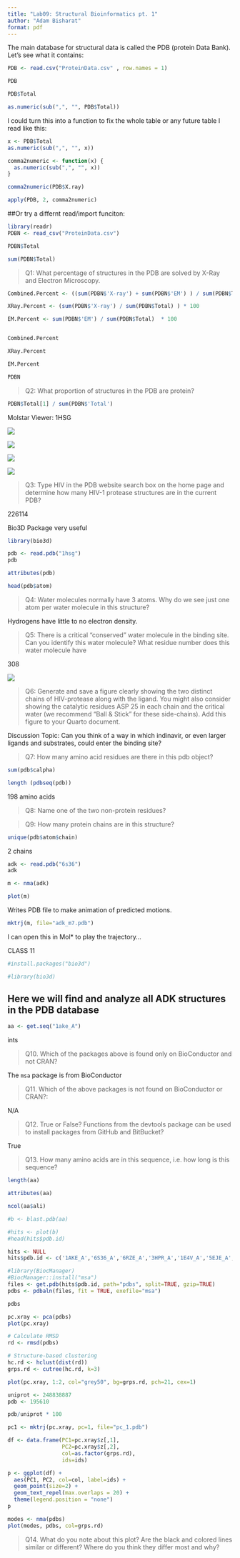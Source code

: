 ```yaml
---
title: "Lab09: Structural Bioinformatics pt. 1"
author: "Adam Bisharat"
format: pdf
---
```


The main database for structural data is called the PDB (protein Data Bank). Let's see what it contains:


```r
PDB <- read.csv("ProteinData.csv" , row.names = 1)

PDB
```
```r
PDB$Total

```

```r
as.numeric(sub(",", "", PDB$Total))

```

I could turn this into a function to fix the whole table or any future table I read like this:

```r
x <- PDB$Total
as.numeric(sub(",", "", x))
```

```r
comma2numeric <- function(x) {
  as.numeric(sub(",", "", x))
}
```

```r
comma2numeric(PDB$X.ray)
```


```r
apply(PDB, 2, comma2numeric)
```

##Or try a differnt read/import funciton:

```r
library(readr)
PDBN <- read_csv("ProteinData.csv")

PDBN$Total
```

```r
sum(PDBN$Total)
```



> Q1: What percentage of structures in the PDB are solved by X-Ray and Electron Microscopy.

```r
Combined.Percent <- ((sum(PDBN$'X-ray') + sum(PDBN$'EM') ) / sum(PDBN$Total) ) * 100

XRay.Percent <- (sum(PDBN$'X-ray') / sum(PDBN$Total) ) * 100

EM.Percent <- sum(PDBN$'EM') / sum(PDBN$Total)  * 100


Combined.Percent 

XRay.Percent

EM.Percent 

```




```r
PDBN
```


> Q2: What proportion of structures in the PDB are protein?

```r

PDBN$Total[1] / sum(PDBN$'Total')


```



Molstar Viewer: 1HSG

![](1HSG.png)


![](1HSG (2).png)


![](1HSG (3).png)


![](1HSG (4).png)




> Q3: Type HIV in the PDB website search box on the home page and determine how many HIV-1 protease structures are in the current PDB?

226114


Bio3D Package very useful

```r
library(bio3d)

pdb <- read.pdb("1hsg")
pdb
```


```r
attributes(pdb)

head(pdb$atom)
```




> Q4: Water molecules normally have 3 atoms. Why do we see just one atom per water molecule in this structure?

Hydrogens have little to no electron density.

> Q5: There is a critical “conserved” water molecule in the binding site. Can you identify this water molecule? What residue number does this water molecule have

308

![](1HSG (4).png)

> Q6: Generate and save a figure clearly showing the two distinct chains of HIV-protease along with the ligand. You might also consider showing the catalytic residues ASP 25 in each chain and the critical water (we recommend “Ball & Stick” for these side-chains). Add this figure to your Quarto document.

Discussion Topic: Can you think of a way in which indinavir, or even larger ligands and substrates, could enter the binding site?




> Q7: How many amino acid residues are there in this pdb object? 

```r
sum(pdb$calpha)

length (pdbseq(pdb))
```
198 amino acids


> Q8: Name one of the two non-protein residues? 



> Q9: How many protein chains are in this structure? 

```r
unique(pdb$atom$chain)
```
2 chains




```r
adk <- read.pdb("6s36")
adk
```

```r
m <- nma(adk)

plot(m)
```

Writes PDB file to make animation of predicted motions.
```r
mktrj(m, file="adk_m7.pdb")

```

I can open this in Mol* to play the trajectory...



CLASS 11



```r
#install.packages("bio3d")

#library(bio3d)
```

## Here we will find and analyze all ADK structures in the PDB database


```r
aa <- get.seq("1ake_A")
```


ints


> Q10. Which of the packages above is found only on BioConductor and not CRAN? 

The `msa` package is from BioConductor

> Q11. Which of the above packages is not found on BioConductor or CRAN?: 

N/A

> Q12. True or False? Functions from the devtools package can be used to install packages from GitHub and BitBucket? 

True

> Q13. How many amino acids are in this sequence, i.e. how long is this sequence? 

```r
length(aa)
```

```r
attributes(aa)
```


```r
ncol(aa$ali)
```

```r
#b <- blast.pdb(aa)
```


```r
#hits <- plot(b)
#head(hits$pdb.id)
```

```r
hits <- NULL
hits$pdb.id <- c('1AKE_A','6S36_A','6RZE_A','3HPR_A','1E4V_A','5EJE_A','1E4Y_A','3X2S_A','6HAP_A','6HAM_A','4K46_A','3GMT_A','4PZL_A')
```

```r
#library(BiocManager)
#BiocManager::install("msa")
files <- get.pdb(hits$pdb.id, path="pdbs", split=TRUE, gzip=TRUE)
pdbs <- pdbaln(files, fit = TRUE, exefile="msa")
```

```r
pdbs
```



```r
pc.xray <- pca(pdbs)
plot(pc.xray)
```


```r
# Calculate RMSD
rd <- rmsd(pdbs)

# Structure-based clustering
hc.rd <- hclust(dist(rd))
grps.rd <- cutree(hc.rd, k=3)

plot(pc.xray, 1:2, col="grey50", bg=grps.rd, pch=21, cex=1)
```



```r
uniprot <- 248838887
pdb <- 195610

pdb/uniprot * 100
```







```r
pc1 <- mktrj(pc.xray, pc=1, file="pc_1.pdb")
```


```r
df <- data.frame(PC1=pc.xray$z[,1], 
                 PC2=pc.xray$z[,2], 
                 col=as.factor(grps.rd),
                 ids=ids)

p <- ggplot(df) + 
  aes(PC1, PC2, col=col, label=ids) +
  geom_point(size=2) +
  geom_text_repel(max.overlaps = 20) +
  theme(legend.position = "none")
p
```


```r
modes <- nma(pdbs)
plot(modes, pdbs, col=grps.rd)
```






> Q14. What do you note about this plot? Are the black and colored lines similar or different? Where do you think they differ most and why?



























